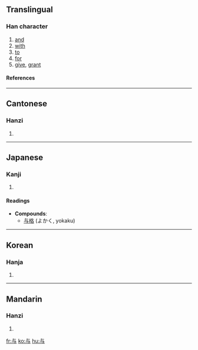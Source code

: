 {{see|與}}<!-- may be replaced by zh-forms -->

==Translingual==
===Han character===
{{Han char|rn=1|rad=一|as=03|sn=4|four=2140<sub>7</sub>|canj=卜尸一 (YSM)}}
# [[and]]
# [[with]]
# [[to]]
# [[for]]
# [[give]], [[grant]]
====References====
{{Han ref|kx=0077.010|dkj=00020|dj=0154.010|hdz=10005.030|uh=4E0E|ud=19982|bh=C94F|bd=51535}}
----
==Cantonese==
===Hanzi===
{{yue-hanzi|jyut=|y=yu4, yu5 yu6}}
# {{defn|Cantonese}}
----
==Japanese==
===Kanji===
{{ja-kanji|grade=c|rs=一03}}
# {{defn|Japanese}}
====Readings====
{{ja-readings|on=[[よ]] (yo)|kun=[[あたえる]] (ataeru), [[くみする]] (kumisuru), [[ともに]] (tomoni)}}

* '''Compounds''':
**[[与格]] (よかく, yokaku)
----
==Korean==
===Hanja===
{{ko-hanja|hangeul=[[여]]|rv=yeo|mr=yŏ}}
# {{defn|Korean}}
----
==Mandarin==
===Hanzi===
{{cmn-hanzi|tra=與|pin=[[yú]] ([[yu2]]), [[yǔ]] ([[yu3]]), [[yù]] ([[yu4]])|wg=yü<sup>2</sup>, yü<sup>3</sup>, yü<sup>4</sup>}}
# {{defn|Mandarin}}

[[fr:与]]
[[ko:与]]
[[hu:与]]